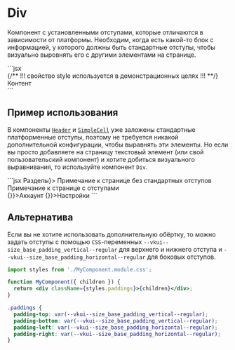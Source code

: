 <Overview>

# Div

Компонент с установленными отступами, которые отличаются в зависимости от платформы.
Необходим, когда есть какой-то блок с информацией, у которого должны быть стандартные отступы,
чтобы визуально выровнять его с другими элементами на странице.

</Overview>

<Playground>
  ```jsx
  <Div style={{ border: '1px dashed blue' }}>
    {/** !!! свойство style используется в демонстрационных целях !!! **/}
    <Div style={{ border: '1px dashed green' }}>Контент</Div>
  </Div>
  ```
</Playground>

## Пример использования

В компоненты [`Header`](/components/group#header) и [`SimpleCell`](/components/simple-cell) уже заложены
стандартные платформенные отступы, поэтому не требуется никакой дополнительной конфигурации,
чтобы выравнять эти элементы. Но если вы просто добавляете на страницу текстовый элемент
(или свой пользовательский компонент) и хотите добиться визуального выравнивания, то
используйте компонент `Div`.

<Playground>
  ```jsx
  <Group mode="card" header={<Header size="s">Разделы</Header>}>
    <Text>Примечание к странице без стандартных отступов</Text>
    <Div>
      <Text>Примечание к странице с отступами</Text>
    </Div>
    <SimpleCell onClick={() => {}}>Аккаунт</SimpleCell>
    <SimpleCell onClick={() => {}}>Настройки</SimpleCell>
  </Group>
  ```
</Playground>

## Альтернатива

Если вы не хотите использовать дополнительную обёртку, то можно задать отступы с помощью
`CSS`-переменных `--vkui--size_base_padding_vertical--regular` для верхнего и нижнего отступа
и `--vkui--size_base_padding_horizontal--regular` для боковых отступов.

```jsx filename="MyComponent.tsx"
import styles from './MyComponent.module.css';

function MyComponent({ children }) {
  return <div className={styles.paddings}>{children}</div>;
}
```

```css filename="MyComponent.module.css"
.paddings {
  padding-top: var(--vkui--size_base_padding_vertical--regular);
  padding-bottom: var(--vkui--size_base_padding_vertical--regular);
  padding-left: var(--vkui--size_base_padding_horizontal--regular);
  padding-right: var(--vkui--size_base_padding_horizontal--regular);
}
```
